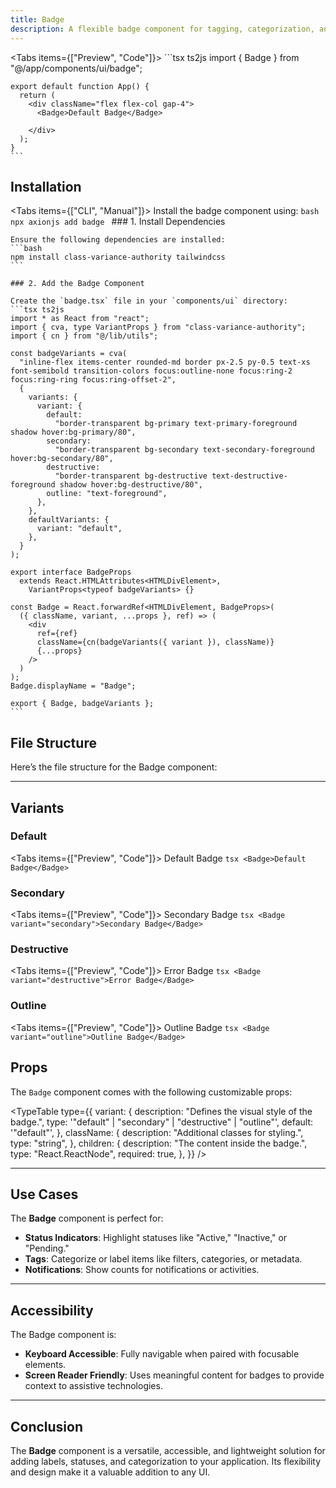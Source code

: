 ```yaml
---
title: Badge
description: A flexible badge component for tagging, categorization, and status indication, supporting multiple variants and customizations.
---
```




<Tabs items={["Preview", "Code"]}>
  <Tab value="Preview" className="m-auto h-auto pb-8 content-center">
    <BadgePreview />
  </Tab>
  <Tab value="Code" className="w-auto h-auto">
    ```tsx ts2js
    import { Badge } from "@/app/components/ui/badge";

    export default function App() {
      return (
        <div className="flex flex-col gap-4">
          <Badge>Default Badge</Badge>
         
        </div>
      );
    }
    ```
  </Tab>
</Tabs>

## Installation

<Tabs items={["CLI", "Manual"]}>
  <Tab value="CLI">
    Install the badge component using:
    ```bash
    npx axionjs add badge
    ```
  </Tab>
  <Tab value="Manual">
    ### 1. Install Dependencies

    Ensure the following dependencies are installed:
    ```bash
    npm install class-variance-authority tailwindcss
    ```

    ### 2. Add the Badge Component

    Create the `badge.tsx` file in your `components/ui` directory:
    ```tsx ts2js
    import * as React from "react";
    import { cva, type VariantProps } from "class-variance-authority";
    import { cn } from "@/lib/utils";

    const badgeVariants = cva(
      "inline-flex items-center rounded-md border px-2.5 py-0.5 text-xs font-semibold transition-colors focus:outline-none focus:ring-2 focus:ring-ring focus:ring-offset-2",
      {
        variants: {
          variant: {
            default:
              "border-transparent bg-primary text-primary-foreground shadow hover:bg-primary/80",
            secondary:
              "border-transparent bg-secondary text-secondary-foreground hover:bg-secondary/80",
            destructive:
              "border-transparent bg-destructive text-destructive-foreground shadow hover:bg-destructive/80",
            outline: "text-foreground",
          },
        },
        defaultVariants: {
          variant: "default",
        },
      }
    );

    export interface BadgeProps
      extends React.HTMLAttributes<HTMLDivElement>,
        VariantProps<typeof badgeVariants> {}

    const Badge = React.forwardRef<HTMLDivElement, BadgeProps>(
      ({ className, variant, ...props }, ref) => (
        <div
          ref={ref}
          className={cn(badgeVariants({ variant }), className)}
          {...props}
        />
      )
    );
    Badge.displayName = "Badge";

    export { Badge, badgeVariants };
    ```
  </Tab>
</Tabs>

## File Structure

Here’s the file structure for the Badge component:

<Files>
  <Folder name="components" defaultOpen>
    <File name="badge.tsx" />
  </Folder>
</Files>

---


## Variants

### Default

<Tabs items={["Preview", "Code"]}>
  <Tab value="Preview" className="m-auto h-48 content-center">
    <Badge>Default Badge</Badge>
  </Tab>
  <Tab value="Code">
    ```tsx
    <Badge>Default Badge</Badge>
    ```
  </Tab>
</Tabs>

### Secondary

<Tabs items={["Preview", "Code"]}>
  <Tab value="Preview" className="m-auto h-48 content-center">
    <Badge variant="secondary">Secondary Badge</Badge>
  </Tab>
  <Tab value="Code">
    ```tsx
    <Badge variant="secondary">Secondary Badge</Badge>
    ```
  </Tab>
</Tabs>

### Destructive

<Tabs items={["Preview", "Code"]}>
  <Tab value="Preview" className="m-auto h-48 content-center">
    <Badge variant="destructive">Error Badge</Badge>
  </Tab>
  <Tab value="Code">
    ```tsx
    <Badge variant="destructive">Error Badge</Badge>
    ```
  </Tab>
</Tabs>

### Outline

<Tabs items={["Preview", "Code"]}>
  <Tab value="Preview" className="m-auto h-48 content-center">
    <Badge variant="outline">Outline Badge</Badge>
  </Tab>
  <Tab value="Code">
    ```tsx
    <Badge variant="outline">Outline Badge</Badge>
    ```
  </Tab>
</Tabs>

## Props

The `Badge` component comes with the following customizable props:

<TypeTable
  type={{
    variant: {
      description: "Defines the visual style of the badge.",
      type: '"default" | "secondary" | "destructive" | "outline"',
      default: '"default"',
    },
    className: {
      description: "Additional classes for styling.",
      type: "string",
    },
    children: {
      description: "The content inside the badge.",
      type: "React.ReactNode",
      required: true,
    },
  }}
/>

---

## Use Cases

The **Badge** component is perfect for:

- **Status Indicators**:
  Highlight statuses like "Active," "Inactive," or "Pending."
- **Tags**:
  Categorize or label items like filters, categories, or metadata.
- **Notifications**:
  Show counts for notifications or activities.

---


## Accessibility

The Badge component is:

- **Keyboard Accessible**:
  Fully navigable when paired with focusable elements.
- **Screen Reader Friendly**:
  Uses meaningful content for badges to provide context to assistive technologies.

---

## Conclusion

The **Badge** component is a versatile, accessible, and lightweight solution for adding labels, statuses, and categorization to your application. Its flexibility and design make it a valuable addition to any UI.
